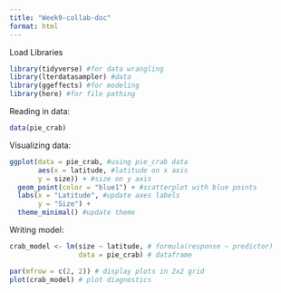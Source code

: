 ```yaml
---
title: "Week9-collab-doc"
format: html
---
```


Load Libraries
```r
library(tidyverse) #for data wrangling
library(lterdatasampler) #data
library(ggeffects) #for modeling
library(here) #for file pathing
```

Reading in data:
```r
data(pie_crab)
```

Visualizing data:
```r
ggplot(data = pie_crab, #using pie_crab data
       aes(x = latitude, #latitude on x axis
       y = size)) + #size on y axis
  geom_point(color = "blue1") + #scatterplot with blue points
  labs(x = "Latitude", #update axes labels
       y = "Size") +
  theme_minimal() #update theme
```
Writing model:
```r
crab_model <- lm(size ~ latitude, # formula(response ~ predictor)
                 data = pie_crab) # dataframe

par(mfrow = c(2, 2)) # display plots in 2x2 grid
plot(crab_model) # plot diagnostics
```

